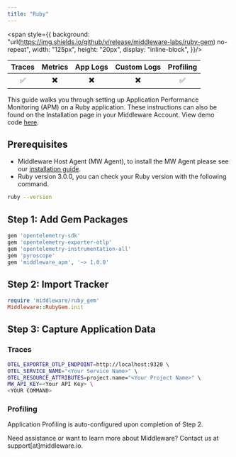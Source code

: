 ```yaml
---
title: "Ruby"
---
```

<span style={{
    background: "url(https://img.shields.io/github/v/release/middleware-labs/ruby-gem) no-repeat",
    width: "125px",
    height: "20px",
    display: "inline-block",
}}/>

| Traces | Metrics | App Logs | Custom Logs | Profiling |
| :----: | :-----: | :------: | :---------: | :-------: |
| ✅ | ✖️ | ✖️ | ✖️ | ✅ |

This guide walks you through setting up Application Performance Monitoring (APM) on a Ruby application. These instructions can also be found on the Installation page in your Middleware Account. View demo code [here](https://github.com/middleware-labs/demo-apm/tree/master/ruby).

## Prerequisites
* Middleware Host Agent (MW Agent), to install the MW Agent please see our [installation guide](https://docs.middleware.io/docs/agent-installation/overview).
* Ruby version 3.0.0, you can check your Ruby version with the following command.
```bash Shell
ruby --version
```

## Step 1: Add Gem Packages

```ruby Ruby
gem 'opentelemetry-sdk'
gem 'opentelemetry-exporter-otlp'
gem 'opentelemetry-instrumentation-all'
gem 'pyroscope'
gem 'middleware_apm', '~> 1.0.0'
```

## Step 2: Import Tracker
```ruby Ruby
require 'middleware/ruby_gem'
Middleware::RubyGem.init 
```

## Step 3: Capture Application Data

### Traces
```bash Shell
OTEL_EXPORTER_OTLP_ENDPOINT=http://localhost:9320 \ 
OTEL_SERVICE_NAME="<Your Service Name>" \ 
OTEL_RESOURCE_ATTRIBUTES=project.name="<Your Project Name>" \ 
MW_API_KEY=<Your API Key> \ 
<YOUR COMMAND> 
```
### Profiling
Application Profiling is auto-configured upon completion of Step 2.

<Note> Need assistance or want to learn more about Middleware? Contact us at support[at]middleware.io. </Note>